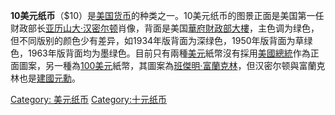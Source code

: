 {{expand|time=2014-06-19T04:15:46+00:00}}
{{unreferenced|time=2014-06-19T04:15:46+00:00}}

{{Infobox Banknote
 | Country             = 美利堅合眾國
 | Value               = $10
 | Unit                = 
 | Width               = 155.956
 | Height              = 66.294
 | Weight              = 1 
 | Security Features   = 
 | Paper Type          = 75% 棉<br/>25% 亞麻布
 | Years of Printing   = 1861 – 至今
 | Obverse             = US10dollarbill-Series 2004A.jpg
 | Obverse Design      = [[亚历山大·汉密尔顿|亚历山大·汉密尔顿]]
 | Obverse Designer    = 
 | Obverse Design Date = 2006
 | Reverse             = US $10 Series 2004 reverse.jpg
 | Reverse Design      = [[美国财政部|美国财政部]] 
 | Reverse Designer    = 
 | Reverse Design Date = 2006
}}

'''10美元纸币'''（$10）是[[美国|美国]][[货币|货币]]的种类之一。10美元纸币的图景正面是美国第一任财政部长[[亚历山大·汉密尔顿|亚历山大·汉密尔顿]]肖像，背面是美国[[财政部大楼_(华盛顿特区)|華府財政部大樓]]，主色调为绿色，但不同版别的颜色少有差异，如1934年版背面为深绿色，1950年版背面为草绿色，1963年版背面均为墨绿色。目前只有兩種[[美元|美元]]紙幣沒有採用[[美國總統|美國總統]]作為正面圖案，另一種為[[100美元紙幣|100美元]]紙幣，其圖案為[[班傑明·富蘭克林|班傑明·富蘭克林]]，但汉密尔顿與富蘭克林也是[[美國開國元勛|建國元勳]]。

{{US currency and coinage}}

[[Category:_美元纸币|Category: 美元纸币]]
[[Category:十元纸币|Category:十元纸币]]